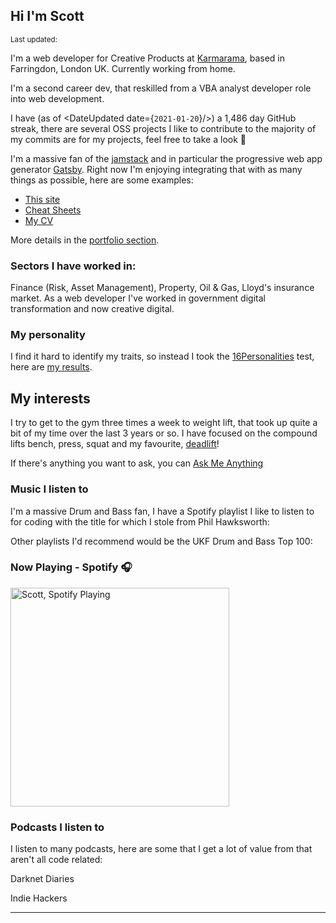 
## Hi I'm Scott

<Small>
  Last updated: <DateUpdated date={`2021-01-20`} small={`true`} />
</Small>

I'm a web developer for Creative Products at [Karmarama], based in
Farringdon, London UK. Currently working from home.

I'm a second career dev, that reskilled from a VBA analyst developer
role into web development.

I have (as of <DateUpdated date={`2021-01-20`}/>) a 1,486 day GitHub
streak, there are several OSS projects I like to contribute to the
majority of my commits are for my projects, feel free to take a look
👀

I'm a massive fan of the [jamstack] and in particular the progressive
web app generator [Gatsby]. Right now I'm enjoying integrating that
with as many things as possible, here are some examples:

- [This site]
- [Cheat Sheets]
- [My CV]

More details in the [portfolio section].

### Sectors I have worked in:

Finance (Risk, Asset Management), Property, Oil & Gas, Lloyd's
insurance market. As a web developer I've worked in government digital
transformation and now creative digital.

### My personality

I find it hard to identify my traits, so instead I took the
[16Personalities] test, here are [my results].

## My interests

I try to get to the gym three times a week to weight lift, that took
up quite a bit of my time over the last 3 years or so. I have focused
on the compound lifts bench, press, squat and my favourite,
[deadlift]!

If there's anything you want to ask, you can [Ask Me Anything]

### Music I listen to

I'm a massive Drum and Bass fan, I have a Spotify playlist I like to
listen to for coding with the title for which I stole from Phil
Hawksworth:

<Spotify
  spotifyLink="playlist/4etN3fawLp5rWiAFdJZQp5?si=bWljWzzsTq2kFj6hq5f-lQ"
  width="100%"
/>

Other playlists I'd recommend would be the UKF Drum and Bass Top 100:

<Spotify
  spotifyLink="playlist/0Zarq4BVkFkZOWkmqsfrjA?si=x3WLxJnVS12NVWWDt1LUXg"
  width="100%"
/>

### Now Playing - Spotify 🎧

[<img src="https://spotify-now-playing.spences10.vercel.app/api/spotify-playing" alt="Scott, Spotify Playing" width="350" />](https://open.spotify.com/user/spences10)

### Podcasts I listen to

I listen to many podcasts, here are some that I get a lot of value
from that aren't all code related:

Darknet Diaries

<Spotify
  spotifyLink="show/4XPl3uEEL9hvqMkoZrzbx5"
  width="100%"
  height="180px"
/>

Indie Hackers

<Spotify
  spotifyLink="show/4ex8hmrHCPvPohKJb3wsuC"
  width="100%"
  height="180px"
/>

---

[karmarama]: https://karmarama.com
[vba]: https://en.wikipedia.org/wiki/Visual_Basic_for_Applications
[now]: https://zeit.co/now
[gatsby]: https://www.gatsbyjs.org/
[this site]: https://scottspence.com
[my cv]: https://mecv.xyz
[cheat sheets]: https://cheatsheets.xyz
[deadlift]: https://www.youtube.com/watch?v=b8sadCd7Lhc
[react static]: https://react-static.js.org/
[ask me anything]: https://github.com/spences10/ama
[16personalities]: https://www.16personalities.com/
[my results]: https://www.16personalities.com/profiles/ba01a67248b68
[netlify]: http://netlify.com/
[jamstack]: https://jamstack.org/
[portfolio section]: #portfolio
